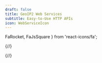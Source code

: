 ```yaml
---
draft: false
title: GeoIP2 Web Services
subtitle: Easy-to-Use HTTP APIs
icon: WebServiceIcon
---
```


  FaRocket,
  FaJsSquare
} from 'react-icons/fa';

{/*<!-- lint disable code-block-style -->*/}
<LinkGroupContainer>
  <LinkGroupCard
    description="Learn how to geolocate an IP address using an API client to query the GeoIP2 web service."
    heading="Geolocate an IP Address"
    icon={FaRocket}
    to="/geoip2/web-services/geolocate-an-ip-address"
  />

  <LinkGroupCard
    description="Learn how to integrate and use the GeoIP2 JavaScript Client."
    heading="Using the GeoIP2 JavaScript Client"
    icon={FaJsSquare}
    to="/geoip2/web-services/using-the-geoIP2-javaScript-client"
  />
</LinkGroupContainer>
{/*<!-- lint enable code-block-style -->*/}
